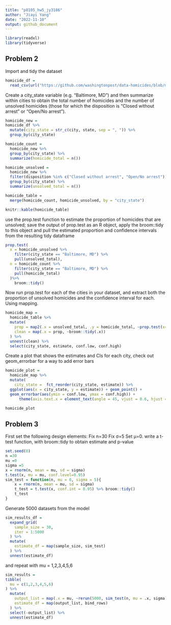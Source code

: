 ```yaml
---
title: "p8105_hw5_jy3186"
author: "Jiayi Yang"
date: "2022-11-10"
output: github_document
---
```


```r
library(readxl)
library(tidyverse)
```

## Problem 2
Import and tidy the dataset
```r
homicide_df = 
  read_csv(url("https://github.com/washingtonpost/data-homicides/blob/master/homicide-data.csv?raw=true"))
```

Create a city_state variable (e.g. “Baltimore, MD”) and then summarize within cities to obtain the total number of homicides and the number of unsolved homicides (those for which the disposition is “Closed without arrest” or “Open/No arrest”).

```r
homicide_new =
homicide_df %>% 
  mutate(city_state = str_c(city, state, sep = ", ")) %>% 
  group_by(city_state)

homicide_count = 
  homicide_new %>% 
  group_by(city_state) %>% 
  summarize(homicide_total = n())

homicide_unsolved =
  homicide_new %>% 
  filter(disposition %in% c("Closed without arrest", "Open/No arrest")) %>% 
  group_by(city_state) %>% 
  summarize(unsolved_total = n())

homicide_table = 
  merge(homicide_count, homicide_unsolved, by = "city_state")

knitr::kable(homicide_table)
```

use the prop.test function to estimate the proportion of homicides that are unsolved; save the output of prop.test as an R object,
apply the broom::tidy to this object and pull the estimated proportion and confidence intervals from the resulting tidy dataframe
```r
prop.test(
  x = homicide_unsolved %>% 
    filter(city_state == "Baltimore, MD") %>% 
    pull(unsolved_total),
  n = homicide_count %>% 
    filter(city_state == "Baltimore, MD") %>% 
    pull(homicide_total)
  )%>% 
    broom::tidy()

```

Now run prop.test for each of the cities in your dataset, and extract both the proportion of unsolved homicides and the confidence interval for each. Using mapping.
```r
homicide_map = 
  homicide_table %>% 
  mutate(
    prop = map2(.x = unsolved_total, .y = homicide_total, ~prop.test(x=.x, n =.y)),
    clean = map(.x = prop, ~broom::tidy(.x)) 
  ) %>% 
  unnest(clean) %>% 
  select(city_state, estimate, conf.low, conf.high)
```

Create a plot that shows the estimates and CIs for each city, check out geom_errorbar for a way to add error bars
```r
homicide_plot = 
  homicide_map %>% 
  mutate(
    city_state =  fct_reorder(city_state, estimate)) %>% 
  ggplot(aes(x = city_state, y = estimate)) + geom_point() +
  geom_errorbar(aes(ymin = conf.low, ymax = conf.high)) +
      theme(axis.text.x = element_text(angle = 45, vjust = 0.6, hjust = 1), legend.position = "bottom")

homicide_plot
```

## Problem 3
First set the following design elements:
Fix n=30
Fix σ=5
Set μ=0.  write a t-test function, with broom::tidy to obtain estimate and p-value
```r
set.seed(0)
n =30
mu =0
sigma =5
x = rnorm(n, mean = mu, sd = sigma)
t.test(x, mu = mu, conf.level=0.95)
sim_test = function(n, mu = 0, sigma = 5){
    x = rnorm(n, mean = mu, sd = sigma)
    t_test = t.test(x, conf.int = 0.95) %>% broom::tidy()
    t_test
}

```
Generate 5000 datasets from the model
```r
sim_results_df = 
  expand_grid(
    sample_size = 30,
    iter = 1:5000
  ) %>% 
  mutate(
    estimate_df = map(sample_size, sim_test)
  ) %>% 
  unnest(estimate_df)
```
and repeat with mu = 1,2,3,4,5,6
```r
sim_results = 
tibble(
  mu = c(1,2,3,4,5,6)
) %>% 
  mutate(
    output_list = map(.x = mu, ~rerun(5000, sim_test(n, mu = .x, sigma))),
    estimate_df = map(output_list, bind_rows)
  ) %>% 
  select(-output_list) %>% 
  unnest(estimate_df)


```


